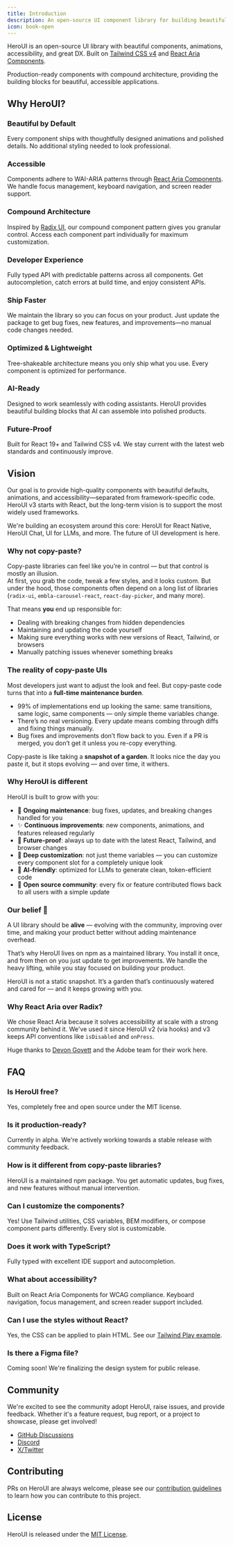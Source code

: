 ```yaml
---
title: Introduction
description: An open-source UI component library for building beautiful and accessible user interfaces.
icon: book-open
---
```


HeroUI is an open-source UI library with beautiful components, animations, accessibility, and great DX. Built on [Tailwind CSS v4](https://tailwindcss.com/) and [React Aria Components](https://react-spectrum.adobe.com/react-aria/index.html).

Production-ready components with compound architecture, providing the building blocks for beautiful, accessible applications.


## Why HeroUI?

### Beautiful by Default
Every component ships with thoughtfully designed animations and polished details. No additional styling needed to look professional.

### Accessible
Components adhere to WAI-ARIA patterns through [React Aria Components](https://react-spectrum.adobe.com/react-aria/components.html). We handle focus management, keyboard navigation, and screen reader support.

### Compound Architecture
Inspired by [Radix UI](https://www.radix-ui.com/primitives/docs/guides/composition), our compound component pattern gives you granular control. Access each component part individually for maximum customization.

### Developer Experience
Fully typed API with predictable patterns across all components. Get autocompletion, catch errors at build time, and enjoy consistent APIs.

### Ship Faster
We maintain the library so you can focus on your product. Just update the package to get bug fixes, new features, and improvements—no manual code changes needed.

### Optimized & Lightweight
Tree-shakeable architecture means you only ship what you use. Every component is optimized for performance.

### AI-Ready
Designed to work seamlessly with coding assistants. HeroUI provides beautiful building blocks that AI can assemble into polished products.

### Future-Proof
Built for React 19+ and Tailwind CSS v4. We stay current with the latest web standards and continuously improve.

## Vision

Our goal is to provide high-quality components with beautiful defaults, animations, and accessibility—separated from framework-specific code. HeroUI v3 starts with React, but the long-term vision is to support the most widely used frameworks.

We're building an ecosystem around this core: HeroUI for React Native, HeroUI Chat, UI for LLMs, and more. The future of UI development is here.

### Why not copy-paste?

Copy-paste libraries can feel like you’re in control — but that control is mostly an illusion.  
At first, you grab the code, tweak a few styles, and it looks custom. But under the hood, those components often depend on a long list of libraries (`radix-ui`, `embla-carousel-react`, `react-day-picker`, and many more).  

That means **you** end up responsible for:  
- Dealing with breaking changes from hidden dependencies  
- Maintaining and updating the code yourself  
- Making sure everything works with new versions of React, Tailwind, or browsers  
- Manually patching issues whenever something breaks  


### The reality of copy-paste UIs

Most developers just want to adjust the look and feel. But copy-paste code turns that into a **full-time maintenance burden**.  

- 99% of implementations end up looking the same: same transitions, same logic, same components — only simple theme variables change.  
- There’s no real versioning. Every update means combing through diffs and fixing things manually.  
- Bug fixes and improvements don’t flow back to you. Even if a PR is merged, you don’t get it unless you re-copy everything.  

Copy-paste is like taking a **snapshot of a garden**. It looks nice the day you paste it, but it stops evolving — and over time, it withers.  


### Why HeroUI is different

HeroUI is built to grow with you:  

- 🔧 **Ongoing maintenance**: bug fixes, updates, and breaking changes handled for you  
- ✨ **Continuous improvements**: new components, animations, and features released regularly  
- 🚀 **Future-proof**: always up to date with the latest React, Tailwind, and browser changes  
- 🎨 **Deep customization**: not just theme variables — you can customize every component slot for a completely unique look  
- 🤖 **AI-friendly**: optimized for LLMs to generate clean, token-efficient code  
- 🌱 **Open source community**: every fix or feature contributed flows back to all users with a simple update  


### Our belief 🌱

A UI library should be **alive** — evolving with the community, improving over time, and making your product better without adding maintenance overhead.  

That’s why HeroUI lives on npm as a maintained library. You install it once, and from then on you just update to get improvements. We handle the heavy lifting, while you stay focused on building your product.  

HeroUI is not a static snapshot. It’s a garden that’s continuously watered and cared for — and it keeps growing with you. 

### Why React Aria over Radix?

We chose React Aria because it solves accessibility at scale with a strong community behind it. We've used it since HeroUI v2 (via hooks) and v3 keeps API conventions like `isDisabled` and `onPress`.

Huge thanks to [Devon Govett](https://x.com/devongovett) and the Adobe team for their work here.


## FAQ

### Is HeroUI free?
Yes, completely free and open source under the MIT license.

### Is it production-ready?
Currently in alpha. We're actively working towards a stable release with community feedback.

### How is it different from copy-paste libraries?
HeroUI is a maintained npm package. You get automatic updates, bug fixes, and new features without manual intervention.

### Can I customize the components?
Yes! Use Tailwind utilities, CSS variables, BEM modifiers, or compose component parts differently. Every slot is customizable.

### Does it work with TypeScript?
Fully typed with excellent IDE support and autocompletion.

### What about accessibility?
Built on React Aria Components for WCAG compliance. Keyboard navigation, focus management, and screen reader support included.

### Can I use the styles without React?
Yes, the CSS can be applied to plain HTML. See our [Tailwind Play example](https://play.tailwindcss.com/bl5fXT3rxK).

### Is there a Figma file?
Coming soon! We're finalizing the design system for public release.

## Community

We're excited to see the community adopt HeroUI, raise issues, and provide feedback. Whether it's a feature request, bug report, or a project to showcase, please get involved!

- [GitHub Discussions](https://github.com/heroui-inc/heroui/discussions)
- [Discord](https://discord.gg/9b6yyZKmH4)
- [X/Twitter](https://x.com/hero_ui)

## Contributing

PRs on HeroUI are always welcome, please see our [contribution guidelines](https://github.com/heroui-inc/heroui/blob/main/CONTRIBUTING.md) to learn how you can contribute to this project.

## License

HeroUI is released under the [MIT License](https://github.com/heroui-inc/heroui/blob/main/LICENSE).

